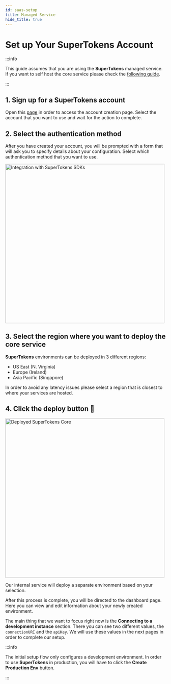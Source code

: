 ```yaml
---
id: saas-setup
title: Managed Service
hide_title: true
---
```


<!-- ./community/supertokens-core/saas-setup.mdx -->


# Set up Your SuperTokens Account 

:::info

This guide assumes that you are using the **SuperTokens** managed service.
If you want to self host the core service please check the [following guide](https://github.com/supertokens/supertokens-core#self-hosting).

:::

## 1. Sign up for a SuperTokens account 

Open this [page](https://supertokens.com/auth) in order to access the account creation page.
Select the account that you want to use and wait for the action to complete.

## 2. Select the authentication method 

After you have created your account, you will be prompted with a form that will ask you to specify details about your configuration.
Select which authentication method that you want to use.

<img alt="Integration with SuperTokens SDKs" width="500px" src="/img/saas/supertokens-core-quicksetup.png" />

## 3. Select the region where you want to deploy the core service 

**SuperTokens** environments can be deployed in 3 different regions:

- US East (N. Virginia)
- Europe (Ireland)
- Asia Pacific (Singapore)

In order to avoid any latency issues please select a region that is closest to where your services are hosted.

## 4. Click the deploy button 🚀

<img alt="Deployed SuperTokens Core" width="500px" src="/img/saas/supertokens-core-success.png" />

Our internal service will deploy a separate environment based on your selection.

After this process is complete, you will be directed to the dashboard page.
Here you can view and edit information about your newly created environment. 

The main thing that we want to focus right now is the **Connecting to a development instance** section.
There you can see two different values, the `connectionURI` and the `apiKey`. We will use these values in the next pages in order to complete our setup.



:::info

The initial setup flow only configures a development environment.
In order to use **SuperTokens** in production, you will have to click the **Create Production Env** button.

:::
